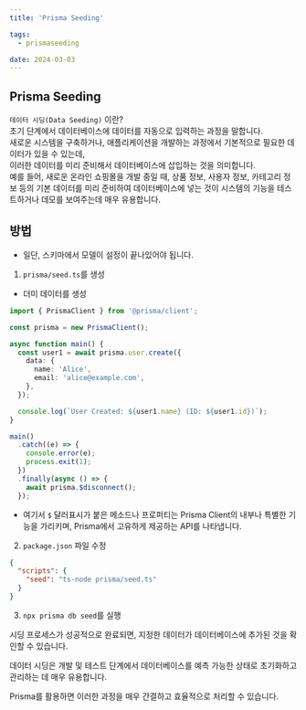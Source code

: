```yaml
---
title: 'Prisma Seeding'

tags:
  - prismaseeding

date: 2024-03-03
---
```


## Prisma Seeding

`데이터 시딩(Data Seeding)` 이란?<br/>
초기 단계에서 데이터베이스에 데이터를 자동으로 입력하는 과정을 말합니다.<br/>
새로운 시스템을 구축하거나, 애플리케이션을 개발하는 과정에서 기본적으로 필요한 데이터가 있을 수 있는데,<br/>
이러한 데이터를 미리 준비해서 데이터베이스에 삽입하는 것을 의미합니다.<br/>
예를 들어, 새로운 온라인 쇼핑몰을 개발 중일 때, 상품 정보, 사용자 정보, 카테고리 정보 등의 기본 데이터를 미리 준비하여 데이터베이스에 넣는 것이 시스템의 기능을 테스트하거나 데모를 보여주는데 매우 유용합니다.

## 방법

- 일단, 스키마에서 모델이 설정이 끝나있어야 됩니다.

1. `prisma/seed.ts`를 생성

- 더미 데이터를 생성

```js:prisma/seed.ts
import { PrismaClient } from '@prisma/client';

const prisma = new PrismaClient();

async function main() {
  const user1 = await prisma.user.create({
    data: {
      name: 'Alice',
      email: 'alice@example.com',
    },
  });

  console.log(`User Created: ${user1.name} (ID: ${user1.id})`);
}

main()
  .catch((e) => {
    console.error(e);
    process.exit(1);
  })
  .finally(async () => {
    await prisma.$disconnect();
  });
```

- 여기서 `$` 달러표시가 붙은 메소드나 프로퍼티는 Prisma Client의 내부나 특별한 기능을 가리키며, Prisma에서 고유하게 제공하는 API를 나타냅니다.


2. `package.json` 파일 수정

```package.json
{
  "scripts": {
    "seed": "ts-node prisma/seed.ts" 
  }
}
```


3. `npx prisma db seed`를 실행

시딩 프로세스가 성공적으로 완료되면, 지정한 데이터가 데이터베이스에 추가된 것을 확인할 수 있습니다.

데이터 시딩은 개발 및 테스트 단계에서 데이터베이스를 예측 가능한 상태로 초기화하고 관리하는 데 매우 유용합니다. 

Prisma를 활용하면 이러한 과정을 매우 간결하고 효율적으로 처리할 수 있습니다.